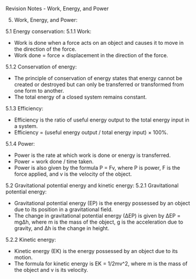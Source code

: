 ﻿Revision Notes - Work, Energy, and Power

5. Work, Energy, and Power:

5\.1 Energy conservation: 5.1.1 Work:

- Work is done when a force acts on an object and causes it to move in the direction of the force.
- Work done = force × displacement in the direction of the force.

5\.1.2 Conservation of energy:

- The principle of conservation of energy states that energy cannot be created or destroyed but can only be transferred or transformed from one form to another.
- The total energy of a closed system remains constant.

5\.1.3 Efficiency:

- Efficiency is the ratio of useful energy output to the total energy input in a system.
- Efficiency = (useful energy output / total energy input) × 100%.

5\.1.4 Power:

- Power is the rate at which work is done or energy is transferred.
- Power = work done / time taken.
- Power is also given by the formula P = Fv, where P is power, F is the force applied, and v is the velocity of the object.

5\.2 Gravitational potential energy and kinetic energy: 5.2.1 Gravitational potential energy:

- Gravitational potential energy (EP) is the energy possessed by an object due to its position in a gravitational field.
- The change in gravitational potential energy (∆EP) is given by ∆EP = mg∆h, where m is the mass of the object, g is the acceleration due to gravity, and ∆h is the change in height.

5\.2.2 Kinetic energy:

- Kinetic energy (EK) is the energy possessed by an object due to its motion.
- The formula for kinetic energy is EK = 1/2mv^2, where m is the mass of the object and v is its velocity.
